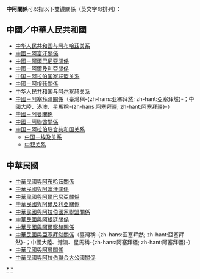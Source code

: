 {{noteTA|G1=國家}}
'''中阿關係'''可以指以下雙邊關係（英文字母排列）：

==中國／中華人民共和國==
* [[中华人民共和国与阿布哈茲关系|中华人民共和国与阿布哈茲关系]]
* [[中國－阿富汗關係|中國－阿富汗關係]]
* [[中國－阿爾巴尼亞關係|中國－阿爾巴尼亞關係]]
* [[中國－阿爾及利亞關係|中國－阿爾及利亞關係]]
* [[中国－阿拉伯国家联盟关系|中国－阿拉伯国家联盟关系]]
* [[中國－阿根廷關係|中國－阿根廷關係]]
* [[中华人民共和国与阿尔察赫关系|中华人民共和国与阿尔察赫关系]]
* [[中國－阿塞拜疆關係|中國－阿塞拜疆關係]]（臺灣稱-{zh-hans:亚塞拜然; zh-hant:亞塞拜然}-；中國大陸、港澳、星馬稱-{zh-hans:阿塞拜疆; zh-hant:阿塞拜疆}-）
* [[中國－阿曼關係|中國－阿曼關係]]
* [[中國－阿聯酋關係|中國－阿聯酋關係]]
* [[中国－阿拉伯联合共和国关系|中国－阿拉伯联合共和国关系]]
** [[中国－埃及关系|中国－埃及关系]]
** [[中叙关系|中叙关系]]

==中華民國==
{{主條目消歧義|「'''臺阿關係'''」重新導向至此。}}
*[[中華民國與阿布哈茲關係|中華民國與阿布哈茲關係]]
*[[中華民國與阿富汗關係|中華民國與阿富汗關係]]
*[[中華民國與阿爾巴尼亞關係|中華民國與阿爾巴尼亞關係]]
*[[中華民國與阿爾及利亞關係|中華民國與阿爾及利亞關係]]
*[[中華民國與阿拉伯國家聯盟關係|中華民國與阿拉伯國家聯盟關係]]
*[[中華民國與阿根廷關係|中華民國與阿根廷關係]]
*[[中華民國與阿爾察赫關係|中華民國與阿爾察赫關係]]
*[[中華民國與亞塞拜然關係|中華民國與亞塞拜然關係]]（臺灣稱-{zh-hans:亚塞拜然; zh-hant:亞塞拜然}-；中國大陸、港澳、星馬稱-{zh-hans:阿塞拜疆; zh-hant:阿塞拜疆}-）
*[[中華民國與阿曼關係|中華民國與阿曼關係]]
*[[中華民國與阿拉伯聯合大公國關係|中華民國與阿拉伯聯合大公國關係]]

{{disambig|Cat=四字消歧义}}
[[Category:中華人民共和國雙邊關係消歧義|*]]
[[Category:中華民國雙邊關係消歧義|*]]